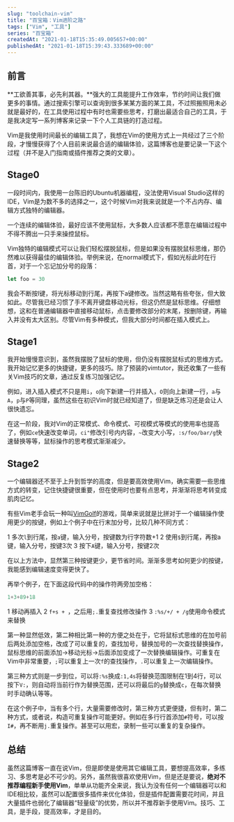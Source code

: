 ```yaml
---
slug: "toolchain-vim"
title: "百宝箱：Vim进阶之路"
tags: ["Vim", "工具"]
series: "百宝箱"
createdAt: "2021-01-18T15:35:49.005657+00:00"
publishedAt: "2021-01-18T15:39:43.333689+00:00"
---
```


## 前言

**工欲善其事，必先利其器。**强大的工具能提升工作效率，节约时间让我们做更多的事情。通过搜索引擎可以查询到很多某某方面的某工具，不过照搬照用未必就是最好的，在工具使用过程中有时也需要些思考，打磨出最适合自己的工具，于是我决定写一系列博客来记录一下个人工具链的打造过程。

Vim是我使用时间最长的编辑工具了，我想在Vim的使用方式上一共经过了三个阶段，才慢慢获得了个人目前来说最合适的编辑体验，这篇博客也是要记录一下这个过程（并不是入门指南或插件推荐之类的文章）。

## Stage0

一段时间内，我使用一台陈旧的Ubuntu机器编程，没法使用Visual Studio这样的IDE，Vim是为数不多的选择之一，这个时候Vim对我来说就是一个不占内存、编辑方式独特的编辑器。

一个连续的编辑体验，最好应该不使用鼠标，大多数人应该都不愿意在编辑过程中不得不腾出一只手来操控鼠标。

Vim独特的编辑模式可以让我们轻松摆脱鼠标，但是如果没有摆脱鼠标思维，那仍然难以获得最佳的编辑体验。举例来说，在normal模式下，假如光标此时在行首，对于一个忘记加分号的段落：

```typescript
let foo = 30
```

我会不断按l键，将光标移动到行尾，再按下a键修改。当然这略有些夸张，但大致如此。尽管我已经习惯了手不离开键盘移动光标，但这仍然是鼠标思维。仔细想想，这和在普通编辑器中直接移动鼠标，点击要修改部分的末尾，按删除键，再输入并没有太大区别。尽管Vim有多种模式，但我大部分时间都在插入模式上。

## Stage1

我开始慢慢意识到，虽然我摆脱了鼠标的使用，但仍没有摆脱鼠标式的思维方式。我开始记忆更多的快捷键，更多的技巧。除了预装的vimtutor，我还收集了一些有关Vim技巧的文章，通过反复练习加强记忆。

例如，进入插入模式不只是用`i`，`o`向下新建一行并插入，`O`则向上新建一行，`a`与`A`，`p`与`P`等同理，虽然这些在初识Vim时就已经知道了，但是缺乏练习还是会让人很快遗忘。

在这一阶段，我对Vim的正常模式、命令模式、可视模式等模式的使用率也提高了，例如`ce`快速改变单词，`ci"`修改引号内内容，`~`改变大小写，`:s/foo/bar/g`快速替换等等，鼠标操作的思考模式渐渐减少。

## Stage2

一个编辑器还不至于上升到哲学的高度，但是要高效使用Vim，确实需要一些思维方式的转变，记住快捷键很重要，但在使用时也要有点思考，并渐渐将思考转变成肌肉记忆。

有些Vim老手会玩一种叫[VimGolf](https://www.vimgolf.com)的游戏，简单来说就是比拼对于一个编辑操作使用更少的按键，例如上个例子中在行末加分号，比较几种不同方式：

1 多次`l`到行尾，按`a`键，输入分号，按键数为行字符数+1
2 使用`$`到行尾，再按a键，输入分号，按键3次
3 按下`A`键，输入分号，按键2次

在以上方法中，显然第三种按键更少，更节省时间。渐渐多思考如何更少的按键，我能感到编辑速度变得更快了。

再举个例子，在下面这段代码中的操作符两旁加空格：

```typescript
1+3+89+18
```

1 移动再插入
2 `f+s + `，之后用`;.`重复查找修改操作
3 `:%s/+/ + /g`使用命令模式来替换

第一种显然低效，第二种相比第一种的方便之处在于，它将鼠标式思维的在加号前后两处添加空格，改成了可以重复的，查找加号，替换加号的一次查找替换操作，鼠标思维的前面添加->移动光标->后面添加变成了一次替换编辑操作。可重复在Vim中非常重要，`;`可以重复上一次`f`的查找操作，`.`可以重复上一次编辑操作。

第三种方式则是一步到位，可以将`:%s`换成`:1,4s`将替换范围限制在1到4行，可以按下`V:`，则自动将当前行作为替换范围，还可以将最后的`g`替换成`c`，在每次替换时手动确认等等。

在这个例子中，当有多个行，大量需要修改时，第三种方式更便捷，但有时，第二种方式，或者说，构造可重复操作可能更好。例如在多行行首添加`#`符号，可以按`I#`，再不断用`j.`重复操作。甚至可以用宏，录制一些可以重复的复杂操作。

## 总结

虽然这篇博客一直在说Vim，但是即使是使用其它编辑工具，要想提高效率，多练习、多思考是必不可少的。另外，虽然我很喜欢使用Vim，但是还是要说，**绝对不推荐编程新手使用Vim**，单单从功能齐全来说，我认为没有任何一个编辑器可以和IDE相比较，虽然可以配置很多插件来优化体验，但是插件配置需要花时间，并且大量插件也弱化了编辑器“轻量级”的优势，所以并不推荐新手使用Vim。技巧、工具，是手段，提高效率，才是目的。

